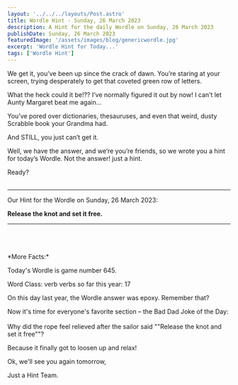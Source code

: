 ```yaml
---
layout: '../../../layouts/Post.astro'
title: Wordle Hint - Sunday, 26 March 2023
description: A Hint for the daily Wordle on Sunday, 26 March 2023
publishDate: Sunday, 26 March 2023
featuredImage: '/assets/images/blog/genericwordle.jpg'
excerpt: 'Wordle Hint for Today...'
tags: ['Wordle Hint']
---
```


We get it, you’ve been up since the crack of dawn. You’re staring at your screen, trying desperately to get that coveted green row of letters.

What the heck could it be!??
I’ve normally figured it out by now!
I can’t let Aunty Margaret beat me again…

You’ve pored over dictionaries, thesauruses, and even that weird, dusty Scrabble book your Grandma had.

And STILL, you just can’t get it.

Well, we have the answer, and we’re you’re friends, so we wrote you a hint for today’s Wordle.
Not the answer! just a hint.

Ready?<br /><br />

---

Our Hint for the Wordle on Sunday, 26 March 2023:

**Release the knot and set it free.**

---

<br />
<br />
<br />
*More Facts:*

Today's Wordle is game number 645.

Word Class: verb verbs so far this year: 17

On this day last year, the Wordle answer was epoxy. Remember that?

Now it's time for everyone's favorite section – the Bad Dad Joke of the Day:<br /><br />Why did the rope feel relieved after the sailor said ""Release the knot and set it free""?

Because it finally got to loosen up and relax!

Ok, we'll see you again tomorrow,

Just a Hint Team.
